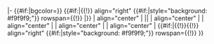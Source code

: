 <noinclude>[[分類:奥运会模板|{{PAGENAME}}]]</noinclude>
|- {{#if:{{{主办|}}}|bgcolor={{{主办}}}}}
{{#if:{{{位|}}}|{{!}} align="right" {{#if:{{{row|}}}|style="background: #f9f9f9;"}} rowspan={{{row|1}}}{{!}} '''{{{位|}}}'''|}}
| align="center" | {{Lang|en|{{{编码|}}}{{{編碼|}}}}} || {{flagIOC|{{{编码|}}}{{{編碼|}}}|{{{年季}}}|variant={{{variant|}}}}} 
| align="center" | {{{金}}} 
| align="center" | {{{银|}}}{{{銀|}}} 
| align="center" | {{{铜|}}}{{{銅|}}}
| align="center" | {{{总|}}}{{{總|}}}{{#if:{{{位|}}}|{{!}}{{!}} align="right" {{#if:{{{row|}}}|style="background: #f9f9f9;"}} rowspan={{{row|1}}}{{!}} '''{{{总序|}}}{{{總序|}}}'''}}